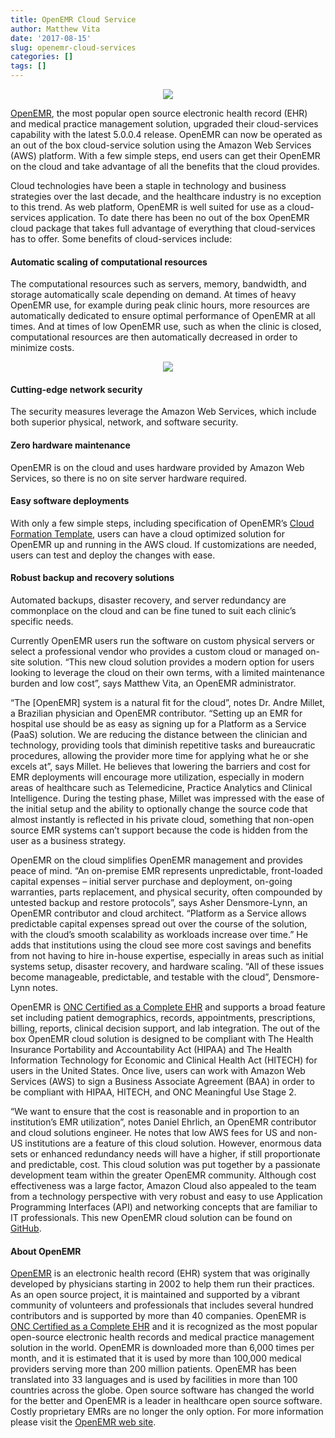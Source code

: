 ```yaml
---
title: OpenEMR Cloud Service
author: Matthew Vita
date: '2017-08-15'
slug: openemr-cloud-services
categories: []
tags: []
---
```



<center>![](/oemr_aws.png)</center>

[OpenEMR](http://www.open-emr.org), the most popular open source electronic health record (EHR) and medical practice management solution, upgraded their cloud-services capability with the latest 5.0.0.4 release. OpenEMR can now be operated as an out of the box cloud-service solution using the Amazon Web Services (AWS) platform. With a few simple steps, end users can get their OpenEMR on the cloud and take advantage of all the benefits that the cloud provides.

Cloud technologies have been a staple in technology and business strategies over the last decade, and the healthcare industry is no exception to this trend. As web platform, OpenEMR is well suited for use as a cloud-services application. To date there has been no out of the box OpenEMR cloud package that takes full advantage of everything that cloud-services has to offer. Some benefits of cloud-services include:

#### Automatic scaling of computational resources

The computational resources such as servers, memory, bandwidth, and storage automatically scale depending on demand. At times of heavy OpenEMR use, for example during peak clinic hours, more resources are automatically dedicated to ensure optimal performance of OpenEMR at all times. And at times of low OpenEMR use, such as when the clinic is closed, computational resources are then automatically decreased in order to minimize costs.

<center>![](/openemrCloud.png)</center>

#### Cutting-edge network security 

The security measures leverage the Amazon Web Services, which include both superior physical, network, and software security.

#### Zero hardware maintenance

OpenEMR is on the cloud and uses hardware provided by Amazon Web Services, so there is no on site server hardware required.

#### Easy software deployments

With only a few simple steps, including specification of OpenEMR's [Cloud Formation Template](https://github.com/openemr/openemr-devops/blob/master/fullstack/assets/OpenEMR.json), users can have a cloud optimized solution for OpenEMR up and running in the AWS cloud. If customizations are needed, users can test and deploy the changes with ease.

#### Robust backup and recovery solutions

Automated backups, disaster recovery, and server redundancy are commonplace on the cloud and can be fine tuned to suit each clinic's specific needs.

Currently OpenEMR users run the software on custom physical servers or select a professional vendor who provides a custom cloud or managed on-site solution. "This new cloud solution provides a modern option for users looking to leverage the cloud on their own terms, with a limited maintenance burden and low cost", says Matthew Vita, an OpenEMR administrator.

"The [OpenEMR] system is a natural fit for the cloud", notes Dr. Andre Millet, a Brazilian physician and OpenEMR contributor. "Setting up an EMR for hospital use should be as easy as signing up for a Platform as a Service (PaaS) solution. We are reducing the distance between the clinician and technology, providing tools that diminish repetitive tasks and bureaucratic procedures, allowing the provider more time for applying what he or she excels at", says Millet. He believes that lowering the barriers and cost for EMR deployments will encourage more utilization, especially in modern areas of healthcare such as Telemedicine, Practice Analytics and Clinical Intelligence. During the testing phase, Millet was impressed with the ease of the initial setup and the ability to optionally change the source code that almost instantly is reflected in his private cloud, something that non-open source EMR systems can't support because the code is hidden from the user as a business strategy.

OpenEMR on the cloud simplifies OpenEMR management and provides peace of mind. "An on-premise EMR represents unpredictable, front-loaded capital expenses -- initial server purchase and deployment, on-going warranties, parts replacement, and physical security, often compounded by untested backup and restore protocols", says Asher Densmore-Lynn, an OpenEMR contributor and cloud architect. "Platform as a Service allows predictable capital expenses spread out over the course of the solution, with the cloud's smooth scalability as workloads increase over time." He adds that institutions using the cloud see more cost savings and benefits from not having to hire in-house expertise, especially in areas such as initial systems setup, disaster recovery, and hardware scaling. "All of these issues become manageable, predictable, and testable with the cloud", Densmore-Lynn notes.

OpenEMR is [ONC Certified as a Complete EHR](http://www.open-emr.org/wiki/images/0/04/OpenEMR_Complete_EHR_2014_Edition_Cert.pdf) and supports a broad feature set including patient demographics, records, appointments, prescriptions, billing, reports, clinical decision support, and lab integration. The out of the box OpenEMR cloud solution is designed to be compliant with The Health Insurance Portability and Accountability Act (HIPAA) and The Health Information Technology for Economic and Clinical Health Act (HITECH) for users in the United States. Once live, users can work with Amazon Web Services (AWS) to sign a Business Associate Agreement (BAA) in order to be compliant with HIPAA, HITECH, and ONC Meaningful Use Stage 2.

"We want to ensure that the cost is reasonable and in proportion to an institution's EMR utilization", notes Daniel Ehrlich, an OpenEMR contributor and cloud solutions engineer. He notes that low AWS fees for US and non-US institutions are a feature of this cloud solution. However, enormous data sets or enhanced redundancy needs will have a higher, if still proportionate and predictable, cost. This cloud solution was put together by a passionate development team within the greater OpenEMR community. Although cost effectiveness was a large factor, Amazon Cloud also appealed to the team from a technology perspective with very robust and easy to use Application Programming Interfaces (API) and networking concepts that are familiar to IT professionals. This new OpenEMR cloud solution can be found on [GitHub](https://github.com/openemr/openemr/tree/rel-500/cloud/).

#### About OpenEMR

[OpenEMR](http://www.open-emr.org) is an electronic health record (EHR) system that was originally developed by physicians starting in 2002 to help them run their practices. As an open source project, it is maintained and supported by a vibrant community of volunteers and professionals that includes several hundred contributors and is supported by more than 40 companies. OpenEMR is [ONC Certified as a Complete EHR](http://www.open-emr.org/wiki/images/0/04/OpenEMR_Complete_EHR_2014_Edition_Cert.pdf) and it is recognized as the most popular open-source electronic health records and medical practice management solution in the world. OpenEMR is downloaded more than 6,000 times per month, and it is estimated that it is used by more than 100,000 medical providers serving more than 200 million patients. OpenEMR has been translated into 33 languages and is used by facilities in more than 100 countries across the globe. Open source software has changed the world for the better and OpenEMR is a leader in healthcare open source software. Costly proprietary EMRs are no longer the only option. For more information please visit the [OpenEMR web site](http://www.open-emr.org).
